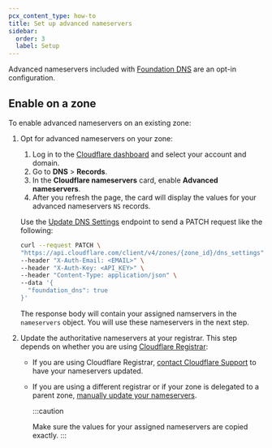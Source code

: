 ```yaml
---
pcx_content_type: how-to
title: Set up advanced nameservers
sidebar:
  order: 3
  label: Setup
---
```



Advanced nameservers included with [Foundation DNS](/dns/foundation-dns/) are an opt-in configuration.

## Enable on a zone

To enable advanced nameservers on an existing zone:

1. Opt for advanced nameservers on your zone:

    <Tabs syncKey="dashPlusAPI"> <TabItem label="Dashboard">

    1. Log in to the [Cloudflare dashboard](https://dash.cloudflare.com/login) and select your account and domain.
    2. Go to **DNS** > **Records**.
    3. In the **Cloudflare nameservers** card, enable **Advanced nameservers**.
    4. After you refresh the page, the card will display the values for your advanced nameservers `NS` records.

    </TabItem> <TabItem label="API">

    Use the [Update DNS Settings](/api/resources/dns/subresources/settings/methods/edit/) endpoint to send a PATCH request like the following:

    ```bash
    curl --request PATCH \
    "https://api.cloudflare.com/client/v4/zones/{zone_id}/dns_settings" \
    --header "X-Auth-Email: <EMAIL>" \
    --header "X-Auth-Key: <API_KEY>" \
    --header "Content-Type: application/json" \
    --data '{
      "foundation_dns": true
    }'
    ```

    The response body will contain your assigned namservers in the `nameservers` object. You will use these nameservers in the next step.

    </TabItem> </Tabs>

2. Update the authoritative nameservers at your registrar. This step depends on whether you are using [Cloudflare Registrar](/registrar/):
   - If you are using Cloudflare Registrar, [contact Cloudflare Support](/support/contacting-cloudflare-support/) to have your nameservers updated.
   - If you are using a different registrar or if your zone is delegated to a parent zone, [manually update your nameservers](/dns/nameservers/update-nameservers/#specific-processes).

      :::caution

      Make sure the values for your assigned nameservers are copied exactly.
      :::
